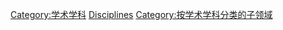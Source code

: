 {{Commons}}
{{Category explanation|'''[[科学|科学]]''' 被分为以下四组：
* [[應用科學|應用科學]]，研究现有科学知识以发展应用，比如技术发明。
* [[形式科學|形式科學]] (比如[[数学|数学]]和[[逻辑|逻辑]]，以''[[先驗與后验|先驗]]''，而非[[事實|事實]]，的[[方法学|方法学]])
* [[自然科学|自然科学]]，研究自然现象 (包括[[物理学|物理学]]和[[生物学|生物学]])
* [[社会科学|社会科学]]，研究[[人的行为|人类行为]]和[[社会|社会]]
}}

<!-- 页面不存在 -->[[Category:学术学科|Category:学术学科]]<!-- so easy to find -->
<!-- 页面不存在 -->[[Category:科学|Disciplines]]
<!-- 页面不存在 -->[[Category:按学术学科分类的子领域|Category:按学术学科分类的子领域]]